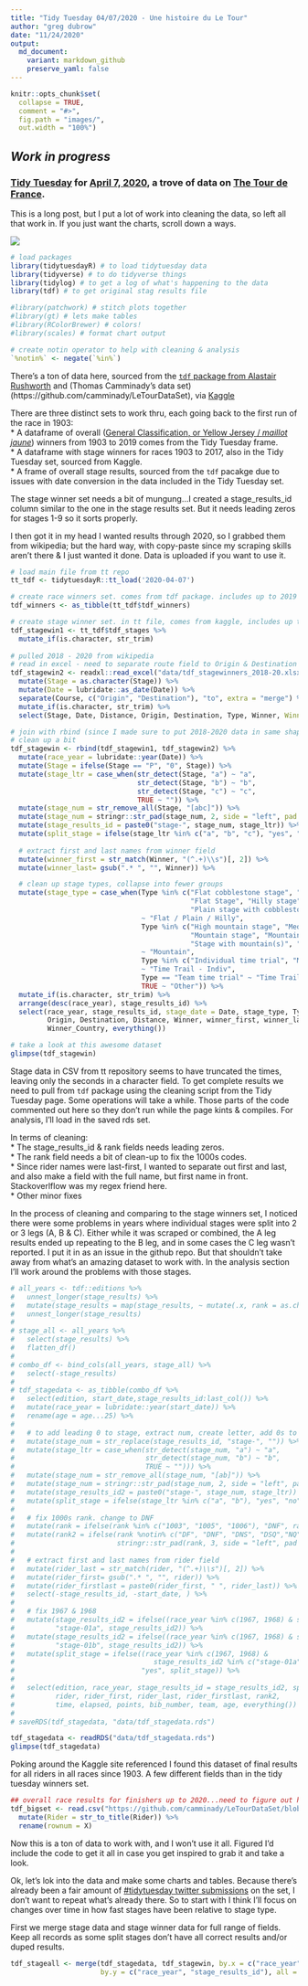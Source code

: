 ```yaml
---
title: "Tidy Tuesday 04/07/2020 - Une histoire du Le Tour"
author: "greg dubrow"
date: "11/24/2020"
output:
  md_document:
    variant: markdown_github
    preserve_yaml: false
---
```


```r
knitr::opts_chunk$set(
  collapse = TRUE,
  comment = "#>",
  fig.path = "images/",
  out.width = "100%") 
```

## *Work in progress* 

### [Tidy Tuesday](https://github.com/rfordatascience/tidytuesday) for [April 7, 2020](https://github.com/rfordatascience/tidytuesday/tree/master/data/2020/2020-04-07), a trove of data on [The Tour de France](https://www.letour.fr/en/).

This is a long post, but I put a lot of work into cleaning the data, so left all that work in. If you just want the charts, scroll down a ways.

![](Kraftwerk_Tour_De_France_Soundtracks_album_cover.png)

```r
# load packages
library(tidytuesdayR) # to load tidytuesday data
library(tidyverse) # to do tidyverse things
library(tidylog) # to get a log of what's happening to the data
library(tdf) # to get original stag results file

#library(patchwork) # stitch plots together
#library(gt) # lets make tables
#library(RColorBrewer) # colors!
#library(scales) # format chart output

# create notin operator to help with cleaning & analysis
`%notin%` <- negate(`%in%`)

```

There's a ton of data here, sourced from the [`tdf` package from Alastair Rushworth](https://github.com/alastairrushworth/tdf) and (Thomas Camminady's data set) (https://github.com/camminady/LeTourDataSet), via [Kaggle](https://www.kaggle.com/jaminliu/a-brief-tour-of-tour-de-france-in-numbers/)

There are three distinct sets to work thru, each going back to the first run of the race in 1903:  
  * A dataframe of overall ([General Classification, or Yellow Jersey / _maillot jaune_](https://en.wikipedia.org/wiki/General_classification_in_the_Tour_de_France)) winners from 1903 to 2019 comes from the Tidy Tuesday frame.  
  * A dataframe with stage winners for races 1903 to 2017, also in the Tidy Tuesday set, sourced from Kaggle.  
  * A frame of overall stage results, sourced from the `tdf` pacakge due to issues with date conversion in the data included in the Tidy Tuesday set.  

The stage winner set needs a bit of mungung...I created a stage_results_id column similar to the one in the stage results set. But it needs leading zeros for stages 1-9 so it sorts properly.

I then got it in my head I wanted results through 2020, so I grabbed them from wikipedia; but the hard way, with copy-paste since my scraping skills aren't there & I just wanted it done. Data is uploaded if you want to use it.
```r
# load main file from tt repo
tt_tdf <- tidytuesdayR::tt_load('2020-04-07')

# create race winners set. comes from tdf package. includes up to 2019
tdf_winners <- as_tibble(tt_tdf$tdf_winners)

# create stage winner set. in tt file, comes from kaggle, includes up to 2017
tdf_stagewin1 <- tt_tdf$tdf_stages %>%
  mutate_if(is.character, str_trim)
  
# pulled 2018 - 2020 from wikipedia
# read in excel - need to separate route field to Origin & Destination
tdf_stagewin2 <- readxl::read_excel("data/tdf_stagewinners_2018-20.xlsx") %>%
  mutate(Stage = as.character(Stage)) %>%
  mutate(Date = lubridate::as_date(Date)) %>% 
  separate(Course, c("Origin", "Destination"), "to", extra = "merge") %>%
  mutate_if(is.character, str_trim) %>%
  select(Stage, Date, Distance, Origin, Destination, Type, Winner, Winner_Country = Winner_country)

# join with rbind (since I made sure to put 2018-2020 data in same shape as tt set)
# clean up a bit
tdf_stagewin <- rbind(tdf_stagewin1, tdf_stagewin2) %>%
  mutate(race_year = lubridate::year(Date)) %>% 
  mutate(Stage = ifelse(Stage == "P", "0", Stage)) %>%
  mutate(stage_ltr = case_when(str_detect(Stage, "a") ~ "a",
                               str_detect(Stage, "b") ~ "b",
                               str_detect(Stage, "c") ~ "c",
                               TRUE ~ "")) %>%
  mutate(stage_num = str_remove_all(Stage, "[abc]")) %>%
  mutate(stage_num = stringr::str_pad(stage_num, 2, side = "left", pad = 0)) %>% 
  mutate(stage_results_id = paste0("stage-", stage_num, stage_ltr)) %>%
  mutate(split_stage = ifelse(stage_ltr %in% c("a", "b", "c"), "yes", "no")) %>%
  
  # extract first and last names from winner field
  mutate(winner_first = str_match(Winner, "(^.+)\\s")[, 2]) %>%
  mutate(winner_last= gsub(".* ", "", Winner)) %>%

  # clean up stage types, collapse into fewer groups
  mutate(stage_type = case_when(Type %in% c("Flat cobblestone stage", "Flat stage", "Flat",
                                            "Flat Stage", "Hilly stage", "Plain stage", 
                                            "Plain stage with cobblestones") 
                                ~ "Flat / Plain / Hilly",
                                Type %in% c("High mountain stage", "Medium mountain stage",
                                            "Mountain stage", "Mountain Stage", "Stage with mountain",
                                            "Stage with mountain(s)", "Transition stage")
                                ~ "Mountain",
                                Type %in% c("Individual time trial", "Mountain time trial") 
                                ~ "Time Trail - Indiv",
                                Type == "Team time trial" ~ "Time Trail - Team",
                                TRUE ~ "Other")) %>% 
  mutate_if(is.character, str_trim) %>%
  arrange(desc(race_year), stage_results_id) %>%
  select(race_year, stage_results_id, stage_date = Date, stage_type, Type, split_stage,
         Origin, Destination, Distance, Winner, winner_first, winner_last,
         Winner_Country, everything())

# take a look at this awesome dataset
glimpse(tdf_stagewin)
```

Stage data in CSV from tt repository seems to have truncated the times, leaving only the seconds in a character field. To get complete results we need to pull from `tdf` package using the cleaning script from the Tidy Tuesday page. Some operations will take a while. Those parts of the code commented out here so they don't run while the page kints & compiles. For analysis, I'll load in the saved rds set.

In terms of cleaning:   
  * The stage_results_id & rank fields needs leading zeros.  
  * The rank field needs a bit of clean-up to fix the 1000s codes.  
  * Since rider names were last-first, I wanted to separate out first and last, and also make a field with the full name, but first name in front. Stackoverlflow was my regex friend here.   
  * Other minor fixes  

In the process of cleaning and comparing to the stage winners set, I noticed there were some problems in years where individual stages were split into 2 or 3 legs (A, B & C). Either while it was scraped or combined, the A leg results ended up repeating to the B leg, and in some cases the C leg wasn't reported. I put it in as an issue in the github repo. But that shouldn't take away from what's an amazing dataset to work with. In the analysis section I'll work around the problems with those stages. 
```r

# all_years <- tdf::editions %>% 
#   unnest_longer(stage_results) %>% 
#   mutate(stage_results = map(stage_results, ~ mutate(.x, rank = as.character(rank)))) %>% 
#   unnest_longer(stage_results) 
# 
# stage_all <- all_years %>% 
#   select(stage_results) %>% 
#   flatten_df()
# 
# combo_df <- bind_cols(all_years, stage_all) %>% 
#   select(-stage_results)
# 
# tdf_stagedata <- as_tibble(combo_df %>% 
#   select(edition, start_date,stage_results_id:last_col()) %>% 
#   mutate(race_year = lubridate::year(start_date)) %>% 
#   rename(age = age...25) %>% 
#   
#   # to add leading 0 to stage, extract num, create letter, add 0s to num, paste
#   mutate(stage_num = str_replace(stage_results_id, "stage-", "")) %>%
#   mutate(stage_ltr = case_when(str_detect(stage_num, "a") ~ "a",
#                                str_detect(stage_num, "b") ~ "b",
#                                TRUE ~ ""))) %>%
#   mutate(stage_num = str_remove_all(stage_num, "[ab]")) %>%
#   mutate(stage_num = stringr::str_pad(stage_num, 2, side = "left", pad = 0)) %>%
#   mutate(stage_results_id2 = paste0("stage-", stage_num, stage_ltr)) %>%
#   mutate(split_stage = ifelse(stage_ltr %in% c("a", "b"), "yes", "no")) %>% 
#   
#   # fix 1000s rank. change to DNF
#   mutate(rank = ifelse(rank %in% c("1003", "1005", "1006"), "DNF", rank)) %>%
#   mutate(rank2 = ifelse(rank %notin% c("DF", "DNF", "DNS", "DSQ","NQ","OTL"), 
#                         stringr::str_pad(rank, 3, side = "left", pad = 0), rank)) %>% 
#   
#   # extract first and last names from rider field
#   mutate(rider_last = str_match(rider, "(^.+)\\s")[, 2]) %>%
#   mutate(rider_first= gsub(".* ", "", rider)) %>%
#   mutate(rider_firstlast = paste0(rider_first, " ", rider_last)) %>%
#   select(-stage_results_id, -start_date, ) %>%
#   
#   # fix 1967 & 1968
#   mutate(stage_results_id2 = ifelse((race_year %in% c(1967, 1968) & stage_results_id2 == "stage-00"),
#          "stage-01a", stage_results_id2)) %>%
#   mutate(stage_results_id2 = ifelse((race_year %in% c(1967, 1968) & stage_results_id2 == "stage-01"),
#          "stage-01b", stage_results_id2)) %>%
#   mutate(split_stage = ifelse((race_year %in% c(1967, 1968) & 
#                                  stage_results_id2 %in% c("stage-01a", "stage-01b")), 
#                               "yes", split_stage)) %>%
#   
#   select(edition, race_year, stage_results_id = stage_results_id2, split_stage, 
#          rider, rider_first, rider_last, rider_firstlast, rank2, 
#          time, elapsed, points, bib_number, team, age, everything())
# 
# saveRDS(tdf_stagedata, "data/tdf_stagedata.rds")

tdf_stagedata <- readRDS("data/tdf_stagedata.rds")
glimpse(tdf_stagedata)

```

Poking around the Kaggle site referenced I found this dataset of final results for all riders in all races since 1903. A few different fields than in the tidy tuesday winners set. 
```r
## overall race results for finishers up to 2020...need to figure out how to merge with tdf package sets
tdf_bigset <- read.csv("https://github.com/camminady/LeTourDataSet/blob/master/Riders.csv?raw=true") %>%
  mutate(Rider = str_to_title(Rider)) %>%
  rename(rownum = X)
```

Now this is a ton of data to work with, and I won't use it all. Figured I'd include the code to get it all in case you get inspired to grab it and take a look.

Ok, let's lok into the data and make some charts and tables. Because there's already been a fair amount of [#tidytuesday twitter submissions](https://twitter.com/search?q=%23TidyTuesday%20tour%20de%20france&src=typed_query&f=live) on the set, I don't want to repeat what's already there. So to start with I think I'll focus on changes over time in how fast stages have been relative to stage type.  

First we merge stage data and stage winner data for full range of fields. Keep all records as some split stages don't have all correct results and/or duped results.
```r
tdf_stageall <- merge(tdf_stagedata, tdf_stagewin, by.x = c("race_year", "stage_results_id"),
                      by.y = c("race_year", "stage_results_id"), all = T)
```


